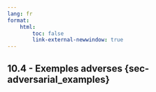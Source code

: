 ```yaml
---
lang: fr
format:
    html:
        toc: false
        link-external-newwindow: true
---
```


## 10.4 - Exemples adverses {sec-adversarial_examples}